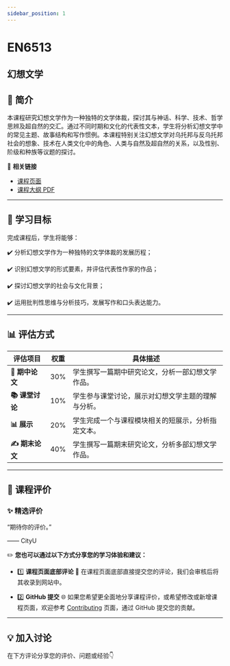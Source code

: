 ```yaml
---
sidebar_position: 1
---
```


# EN6513
## 幻想文学

## **📘 简介**
本课程研究幻想文学作为一种独特的文学体裁，探讨其与神话、科学、技术、哲学思辨及超自然的交汇。通过不同时期和文化的代表性文本，学生将分析幻想文学中的常见主题、故事结构和写作惯例。本课程特别关注幻想文学对乌托邦与反乌托邦社会的想象、技术在人类文化中的角色、人类与自然及超自然的关系，以及性别、阶级和种族等议题的探讨。

🔗 **相关链接**
- [课程页面](https://www.cityu.edu.hk/catalogue/pg/202425/course/EN6513.htm)
- [课程大纲 PDF](https://www.cityu.edu.hk/catalogue/pg/202425/course/EN6513.pdf)

---

## **🎯 学习目标**

完成课程后，学生将能够：

✔️ 分析幻想文学作为一种独特的文学体裁的发展历程；

✔️ 识别幻想文学的形式要素，并评估代表性作家的作品；

✔️ 探讨幻想文学的社会与文化背景；

✔️ 运用批判性思维与分析技巧，发展写作和口头表达能力。

---

## **📊 评估方式**

| **评估项目**            | **权重** | **具体描述**                                                                                     |
|------------------------|---------|-----------------------------------------------------------------------------------------------|
| **📝 期中论文**         | 30%     | 学生撰写一篇期中研究论文，分析一部幻想文学作品。                                                    |
| **📚 课堂讨论**          | 10%     | 学生参与课堂讨论，展示对幻想文学主题的理解与分析。                                                   |
| **📊 展示**             | 20%     | 学生完成一个与课程模块相关的短展示，分析指定文本。                                                    |
| **✍️ 期末论文**          | 40%     | 学生撰写一篇期末研究论文，分析多部幻想文学作品。                                                     |

---

## **💬 课程评价**

### ✨ **精选评价**
<div className={commentStyles.commentBox}>
    <p className={commentStyles.commentText}>
        “期待你的评价。”
    </p>
    <p className={commentStyles.commentAuthor}>—— CityU</p>
</div>

✏️ **您也可以通过以下方式分享您的学习体验和建议：**

- 1️⃣ **课程页面底部评论**
💬 在课程页面底部直接提交您的评论，我们会审核后将其收录到网站中。

- 2️⃣ **GitHub 提交**
🌐 如果您希望更全面地分享课程评价，或希望修改或新增课程页面，欢迎参考 [Contributing](https://penjc.github.io/cityU-navigator/contributing) 页面，通过 GitHub 提交您的贡献。

---

## **💡 加入讨论**

在下方评论分享您的评价、问题或经验👇
<Utterances />
